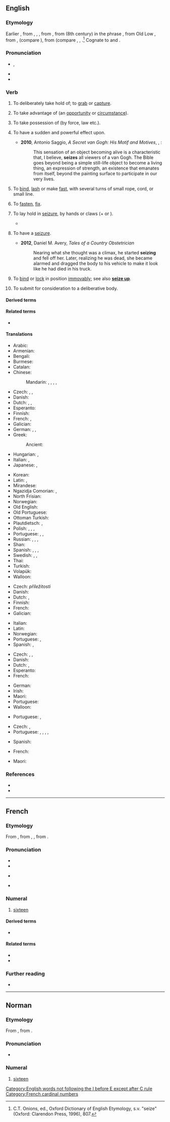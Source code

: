 ==English==

===Etymology===
Earlier {{m|en|seise}}, from {{inh|en|enm|seisen}}, {{m|enm|sesen}}, {{m|enm|saisen}}, from {{bor|en|fro|seisir||to take possession of; invest (person, court)}}, from {{der|en|ML.|sacīre||to lay claim to, appropriate}} (8th century) in the phrase {{m|la||ad propriam sacire}}, from Old Low {{bor|en|frk|*sakjan||to sue, bring legal action}}, from {{inh|en|gem-pro|*sakjaną}}, {{m|gem-pro|*sakōną}} (compare {{cog|ang|sacian||to strive, brawl}}), from {{der|en|gem-pro|*sakaną}} (compare {{cog|osx|sakan||to accuse}}, {{cog|goh|sahhan||to bicker, quarrel, rebuke}}, {{cog|ang|sacan||to quarrel, claim by law, accuse}}.<ref>C.T. Onions, ed., Oxford Dictionary of English Etymology, s.v. "seize" (Oxford: Clarendon Press, 1996), 807.</ref> Cognate to {{m|en|sake}} and {{cog|la|sagio||to perceive acutely}}.

===Pronunciation===
* {{enPR|sēz}}, {{IPA|/siːz/|lang=en}}
* {{audio|en-us-seize.ogg|Audio (US)|lang=en}}
* {{homophones|lang=en|seas|sees}}

===Verb===
{{en-verb|seiz}}

# {{lb|en|transitive}} To deliberately take hold of; to [[grab]] or [[capture]].
#: {{syn|en|clasp|grasp|grip|Thesaurus:grasp}}
# {{lb|en|transitive}} To take advantage of (an [[opportunity]] or [[circumstance]]).
#: {{syn|en|jump on}}
# {{lb|en|transitive}} To take possession of (by force, law etc.).
#: {{syn|en|arrogate|commandeer|confiscate}}
#: {{ux|en|to '''seize''' smuggled goods}}
#: {{ux|en|to '''seize''' a ship after libeling}}
# {{lb|en|transitive}} To have a sudden and powerful effect upon.
#* '''2010''', Antonio Saggio, ''A Secret van Gogh: His Motif and Motives'', {{ISBN|9781447507932}}, {{gbooks|Ts1vAgAAQBAJ|11|seizes}}:
#*: This sensation of an object becoming alive is a characteristic that, I believe, '''seizes''' all viewers of a van Gogh. The Bible goes beyond being a simple still-life object to become a living thing, an expression of strength, an existence that emanates from itself, beyond the painting surface to participate in our very lives.
#: {{ux|en|a panic '''seized''' the crowd}}
#: {{ux|en|a fever '''seized''' him}}
# {{lb|en|transitive|nautical}} To [[bind]], [[lash]] or make [[fast]], with several turns of small rope, cord, or small line.
#: {{ux|en|to '''seize''' two fish-hooks back to back}}
#: {{ux|en|to '''seize''' or stop one rope on to another}}
# {{lb|en|transitive|obsolete}} To [[fasten]], [[fix]].
# {{lb|en|intransitive}} To lay hold in [[seizure]], by hands or claws (+ {{m|en|on}} or {{m|en|upon}}).
#* {{quote-book
|lang=en
|year=1830
|title=Bunyan
|author=Robert Southey
|authorlink=Robert Southey
|page=21
|passage=The text which had '''seized''' upon his heart with such comfort and strength abode upon him for more than a year.}}
#: {{ux|en|to '''seize''' on the neck of a horse}}
# {{lb|en|intransitive}} To have a [[seizure]].
#* '''2012''', Daniel M. Avery, ''Tales of a Country Obstetrician''
#*: Nearing what she thought was a climax, he started '''seizing''' and fell off her. Later, realizing he was dead, she became alarmed and dragged the body to his vehicle to make it look like he had died in his truck.
# {{lb|en|intransitive}} To [[bind]] or [[lock]] in position [[immovably]]; see also '''[[seize up]]'''.
#: {{ux|en|Rust caused the engine to '''seize''', never to run again.}}
# {{lb|en|UK|intransitive}} To submit for consideration to a deliberative body.

====Derived terms====
{{der3
|[[be seized of]], [[be seized with]]
|[[seizable]]
|[[seize the day]]
|[[seize on]], [[seize upon]]
|[[seize up]]
|[[seizer]]
|[[seizor]]
|lang=en}}

====Related terms====
* {{l|en|seizure}}

====Translations====
{{trans-top|grab}}
* Arabic: {{t|ar|إِسْتَوْلَى عَلَى}}
* Armenian: {{t+|hy|գրավել}}
* Bengali: {{t|bn|ধরা|sc=Beng}}
* Burmese: {{t+|my|ဖမ်း|sc=Mymr}}
* Catalan: {{t+|ca|apoderar-se}}
* Chinese:
*: Mandarin: {{t+|cmn|抓獲|sc=Hani}}, {{t+|cmn|抓获|tr=zhuāhuò|sc=Hani}}, {{t+|cmn|攫取|tr=juéqǔ|sc=Hani}}, {{t+|cmn|捕獲|sc=Hani}}, {{t+|cmn|捕获|tr=bǔhuò|sc=Hani}}
* Czech: {{t|cs|popadnout|pf}}, {{t|cs|uchvátit|pf}}, {{t+|cs|lapit|pf}}
* Danish: {{t|da|gribe}}
* Dutch: {{t+|nl|grijpen}}, {{t+|nl|vangen}}, {{t+|nl|pakken}}
* Esperanto: {{t+|eo|kapti}}
* Finnish: {{t+|fi|tarttua}}
* French: {{t+|fr|saisir}}, {{t+|fr|saisir|alt=se saisir de}}
* Galician: {{t+|gl|agarrar}}
* German: {{t+|de|ergreifen}}, {{t+|de|fassen}}, {{t+|de|greifen}}
* Greek:
*: Ancient: {{t|grc|συλλαμβάνω}}
* Hungarian: {{t+|hu|megfog}}, {{t+|hu|megragad}}
* Italian: {{t+|it|prendere}}, {{t+|it|afferrare}}
* Japanese: {{t|ja|捉える|tr=とらえる, toraeru}}, {{t+|ja|つかむ|tr=tsukamu}}
{{trans-mid}}
* Korean: {{t+|ko|붙잡다}}
* Latin: {{t+|la|capere}}, {{t|la|possideo}}
* Mirandese: {{t|mwl|agarrar}}
* Ngazidja Comorian: {{t|zdj|zingara|alt=uzingara}}, {{t|zdj|siha|alt=usiha}}
* North Frisian: {{t|frr|gripe}}
* Norwegian: {{t|no|gripe}}
* Old English: {{t|ang|niman}}
* Old Portuguese: {{t|roa-opt|tomar}}
* Ottoman Turkish: {{t|ota|استولى على|tr=istevli ele|sc=ota-Arab}}
* Plautdietsch: {{t|pdt|faustnämen}}, {{t|pdt|jriepen}}
* Polish: {{t+|pl|chwycić|pf}}, {{t+|pl|złapać}}, {{t+|pl|chwytać|impf}}, {{t+|pl|łapać|impf}}
* Portuguese: {{t+|pt|agarrar}}, {{t+|pt|capturar}}, {{t+|pt|apanhar}}
* Russian: {{t+|ru|захва́тывать|impf}}, {{t+|ru|захвати́ть|pf}}, {{t+|ru|схва́тывать|impf}}, {{t+|ru|схвати́ть|pf}}
* Shan: {{t|shn|ယွပ်း|tr=jɔp4}}
* Spanish: {{t+|es|agarrar}}, {{t|es|apoderarse de}}, {{t+|es|apresar}}, {{t+|es|aferrar}}
* Swedish: {{t+|sv|gripa}}, {{t+|sv|fånga}}, {{t+|sv|tillskansa}}
* Thai: {{t+|th|คว้า}}
* Turkish: {{t+|tr|kapmak}}
* Volapük: {{t+|vo|gleipön}}
* Walloon: {{t+|wa|apicî}}
{{trans-bottom}}

{{trans-top|take advantage}}
* Czech: {{t|cs|chopit se|pf}} ''příležitosti''
* Danish: {{t|da|gribe}}
* Dutch: {{t+|nl|grijpen}}, {{t+|nl|aangrijpen}}
* Finnish: {{t|fi|[[tarttua]] [[tilaisuus|tilaisuuteen]]}}
* French: {{t+|fr|saisir}}
* Galician: {{t+|gl|aproveitar}}
{{trans-mid}}
* Italian: {{t+|it|approfittare}}
* Latin: {{t|la|carpo}}
* Norwegian: {{t|no|gripe}}
* Portuguese: {{t+|pt|aproveitar}}, {{t|pt|[[valer]]-[[se]] [[de]]}}
* Spanish: {{t+|es|tomar}}, {{t+|es|aprovechar|alt=aprovecharse de}}
{{trans-bottom}}

{{trans-top|take possession of (by force, law etc)}}
* Czech: {{t|cs|uchvátit}}, {{t+|cs|zabavit|pf}}, {{t|cs|zkonfiskovat}}
* Danish: {{t|da|beslaglægge}}
* Dutch: {{t|nl|in beslag nemen}}, {{t|nl|beslag leggen op}}
* Esperanto: {{t+|eo|konfiski}}
* French: {{t+|fr|saisir}}
{{trans-mid}}
* German: {{t+|de|beschlagnahmen}}
* Irish: {{t|ga|urghabh}}
* Maori: {{t|mi|herepū}}
* Portuguese: {{t+|pt|apreender}}
* Walloon: {{t+|wa|saizi}}
{{trans-bottom}}

{{trans-top|to have a sudden and powerful effect upon}}
* Portuguese: {{t|pt|[[tomar conta]] [[de]]}}, {{t|pt|[[apoderar]]-[[se]] [[de]]}}
{{trans-mid}}
{{trans-bottom}}

{{trans-top|to have a seizure}}
* Czech: {{t|cs|mít záchvat|impf}}, {{t|cs|dostat záchvat|pf}}
* Portuguese: {{t+|pt|convulsionar}}, {{t|pt|[[convulsionar]]-[[se]]}}, {{t|pt|convulsar}}, {{t|pt|convelir}},
{{trans-mid}}
* Spanish: {{t|es|conveler}}
{{trans-bottom}}

{{trans-top|to bind or lock in position}}
* French: {{t+|fr|se gripper}} {{qualifier|of a motor or other machine}}
{{trans-mid}}
* Maori: {{t|mi|parerori}} {{qualifier|as with muscles during a cramp}}
{{trans-bottom}}

===References===
<references/>
* {{R:Century 1911}}
* {{R:OED Online|code=174979}}

[[Category:English words not following the I before E except after C rule]]

----

==French==
{{cardinalbox|fr|15|16|17|quinze|dix-sept|ord=seizième|wplink=Seize}}

===Etymology===
From {{inh|fr|frm|seze}}, from {{inh|fr|fro|seize}}, {{m|fro|seze}}, from {{inh|fr|la|sēdecim}}.

===Pronunciation===
* {{fr-IPA}}
* {{audio|Fr-seize.ogg|audio (France)|lang=fr}}
* {{a|Quebec}} {{IPA|[saiz]|lang=fr}}
* {{audio|Qc-seize.ogg|audio (Quebec)|lang=fr}}

===Numeral===
{{head|fr|numeral}}

# [[sixteen]]

====Derived terms====
* {{l|fr|seizième}}

====Related terms====
* {{l|fr|six}}
* {{l|fr|dix}}

===Further reading===
* {{R:TLFi}}

[[Category:French cardinal numbers]]

----

==Norman==
{{cardinalbox|nrf|15|16|17|tchinze|dix-sept}}
{{cardinalbox|nrf|15|16|17|tchînze|dgiêx-sept}}

===Etymology===
From {{inh|nrf|fro|seize}}, from {{inh|nrf|la|sēdecim}}.

===Pronunciation===
* {{audio|Jer-seize.ogg|Audio (Jersey)|lang=nrf}}

===Numeral===
{{head|nrf|numeral}}

# {{lb|nrf|Jersey|Guernsey|cardinal}} [[sixteen]]